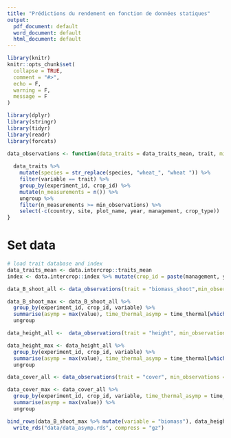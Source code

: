 ```yaml
---
title: "Prédictions du rendement en fonction de données statiques"
output:
  pdf_document: default
  word_document: default
  html_document: default
---
```


```r
library(knitr)
knitr::opts_chunk$set(
  collapse = TRUE,
  comment = "#>",
  echo = F,
  warning = F,
  message = F
)

```

```r


library(dplyr)
library(stringr)
library(tidyr)
library(readr)
library(forcats)

```



```r

data_observations <- function(data_traits = data_traits_mean, trait, min_observations = 4 ){
  
  data_traits %>%
    mutate(species = str_replace(species, "wheat_", "wheat ")) %>%
    filter(variable == trait) %>% 
    group_by(experiment_id, crop_id) %>% 
    mutate(n_measurements = n()) %>% 
    ungroup %>% 
    filter(n_measurements >= min_observations) %>% 
    select(-c(country, site, plot_name, year, management, crop_type))
} 


```



# Set data

```r
# load trait database and index
data_traits_mean <- data.intercrop::traits_mean
index <- data.intercrop::index %>% mutate(crop_id = paste(management, year, plot_name, crop_type, species, cultivar, sep = "_")) 

```




```r

data_B_shoot_all <- data_observations(trait = "biomass_shoot",min_observations = 1)

data_B_shoot_max <- data_B_shoot_all %>% 
  group_by(experiment_id, crop_id, variable) %>% 
  summarise(asymp = max(value), time_thermal_asymp = time_thermal[which.max(value)]) %>% 
  ungroup


```


```r

data_height_all <-  data_observations(trait = "height", min_observations = 1)

data_height_max <- data_height_all %>% 
  group_by(experiment_id, crop_id, variable) %>% 
  summarise(asymp = max(value), time_thermal_asymp = time_thermal[which.max(value)]) %>% 
  ungroup


```


```r

data_cover_all <- data_observations(trait = "cover", min_observations = 1)

data_cover_max <- data_cover_all %>% 
  group_by(experiment_id, crop_id, variable, time_thermal_asymp = time_thermal[which.max(value)]) %>% 
  summarise(asymp = max(value)) %>% 
  ungroup

```


```r


bind_rows(data_B_shoot_max %>% mutate(variable = "biomass"), data_height_max, data_cover_max) %>% 
  write_rds("data/data_asymp.rds", compress = "gz")
```




